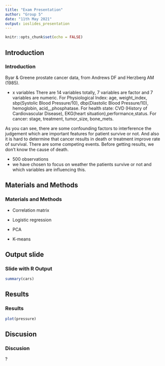 ```yaml
---
title: "Exam Presentation"
author: "Group 5"
date: "11th May 2021"
output: ioslides_presentation
---
```


```r
knitr::opts_chunk$set(echo = FALSE)
```

## Introduction
### Introduction

Byar & Greene prostate cancer data, from Andrews DF and Herzberg AM (1985). 

- x variables 
There are 14 variables totally, 7 variables are factor and 7 variables are numeric.
For Physiological Index: age, weight_index, sbp(Systolic Blood Pressure/10), dbp(Diastolic Blood Pressure/10), hemoglobin, acid__phosphatase.
For health state: CVD (History of Cardiovascular Disease), EKG(heart situation),performance,status.
For cancer: stage, treatment, tumor_size, bone_mets.

As you can see, there are some confounding factors to interference the judgement which are important features for patient survive or not. 
And also it is hard to determine that cancer results in death or treatment improve rate of survival. 
There are some competing events. Before getting results, we don't know the cause of death. 

- 500 observations 
- we have chosen to focus on weather the patients survive or not and which variables are influencing this.  

## Materials and Methods
### Materials and Methods

- Correlation matrix 

- Logistic regression 

- PCA

- K-means 

##  Output slide
### Slide with R Output

```r
summary(cars)
```

## Results
### Results 

```r
plot(pressure)
```

## Discusion 
### Discusion 
? 


